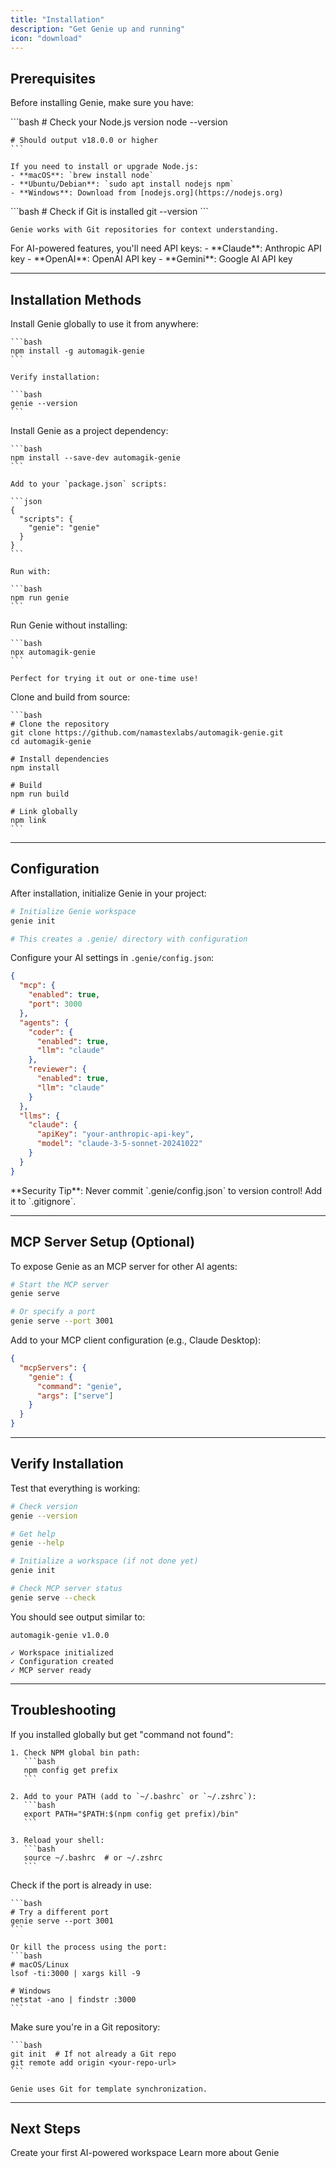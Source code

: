 ```yaml
---
title: "Installation"
description: "Get Genie up and running"
icon: "download"
---
```


## Prerequisites

Before installing Genie, make sure you have:

<AccordionGroup>
  <Accordion title="Node.js (v18 or higher)">
    ```bash
    # Check your Node.js version
    node --version

    # Should output v18.0.0 or higher
    ```

    If you need to install or upgrade Node.js:
    - **macOS**: `brew install node`
    - **Ubuntu/Debian**: `sudo apt install nodejs npm`
    - **Windows**: Download from [nodejs.org](https://nodejs.org)
  </Accordion>

  <Accordion title="Git">
    ```bash
    # Check if Git is installed
    git --version
    ```

    Genie works with Git repositories for context understanding.
  </Accordion>

  <Accordion title="LLM API Keys (Optional)">
    For AI-powered features, you'll need API keys:
    - **Claude**: Anthropic API key
    - **OpenAI**: OpenAI API key
    - **Gemini**: Google AI API key
  </Accordion>
</AccordionGroup>

---

## Installation Methods

<Tabs>
  <Tab title="NPM (Global)">
    Install Genie globally to use it from anywhere:

    ```bash
    npm install -g automagik-genie
    ```

    Verify installation:

    ```bash
    genie --version
    ```
  </Tab>

  <Tab title="NPM (Project)">
    Install Genie as a project dependency:

    ```bash
    npm install --save-dev automagik-genie
    ```

    Add to your `package.json` scripts:

    ```json
    {
      "scripts": {
        "genie": "genie"
      }
    }
    ```

    Run with:

    ```bash
    npm run genie
    ```
  </Tab>

  <Tab title="NPX (No Install)">
    Run Genie without installing:

    ```bash
    npx automagik-genie
    ```

    Perfect for trying it out or one-time use!
  </Tab>

  <Tab title="From Source">
    Clone and build from source:

    ```bash
    # Clone the repository
    git clone https://github.com/namastexlabs/automagik-genie.git
    cd automagik-genie

    # Install dependencies
    npm install

    # Build
    npm run build

    # Link globally
    npm link
    ```
  </Tab>
</Tabs>

---

## Configuration

After installation, initialize Genie in your project:

```bash
# Initialize Genie workspace
genie init

# This creates a .genie/ directory with configuration
```

Configure your AI settings in `.genie/config.json`:

```json
{
  "mcp": {
    "enabled": true,
    "port": 3000
  },
  "agents": {
    "coder": {
      "enabled": true,
      "llm": "claude"
    },
    "reviewer": {
      "enabled": true,
      "llm": "claude"
    }
  },
  "llms": {
    "claude": {
      "apiKey": "your-anthropic-api-key",
      "model": "claude-3-5-sonnet-20241022"
    }
  }
}
```

<Info>
**Security Tip**: Never commit `.genie/config.json` to version control! Add it to `.gitignore`.
</Info>

---

## MCP Server Setup (Optional)

To expose Genie as an MCP server for other AI agents:

```bash
# Start the MCP server
genie serve

# Or specify a port
genie serve --port 3001
```

Add to your MCP client configuration (e.g., Claude Desktop):

```json
{
  "mcpServers": {
    "genie": {
      "command": "genie",
      "args": ["serve"]
    }
  }
}
```

---

## Verify Installation

Test that everything is working:

```bash
# Check version
genie --version

# Get help
genie --help

# Initialize a workspace (if not done yet)
genie init

# Check MCP server status
genie serve --check
```

You should see output similar to:

```
automagik-genie v1.0.0

✓ Workspace initialized
✓ Configuration created
✓ MCP server ready
```

---

## Troubleshooting

<AccordionGroup>
  <Accordion title="Command not found: genie">
    If you installed globally but get "command not found":

    1. Check NPM global bin path:
       ```bash
       npm config get prefix
       ```

    2. Add to your PATH (add to `~/.bashrc` or `~/.zshrc`):
       ```bash
       export PATH="$PATH:$(npm config get prefix)/bin"
       ```

    3. Reload your shell:
       ```bash
       source ~/.bashrc  # or ~/.zshrc
       ```
  </Accordion>

  <Accordion title="MCP server won't start">
    Check if the port is already in use:

    ```bash
    # Try a different port
    genie serve --port 3001
    ```

    Or kill the process using the port:
    ```bash
    # macOS/Linux
    lsof -ti:3000 | xargs kill -9

    # Windows
    netstat -ano | findstr :3000
    ```
  </Accordion>

  <Accordion title="Template sync errors">
    Make sure you're in a Git repository:

    ```bash
    git init  # If not already a Git repo
    git remote add origin <your-repo-url>
    ```

    Genie uses Git for template synchronization.
  </Accordion>
</AccordionGroup>

---

## Next Steps

<CardGroup cols={2}>
  <Card title="Quick Start" icon="rocket" href="/genie/quickstart">
    Create your first AI-powered workspace
  </Card>
  <Card title="Introduction" icon="book" href="/genie/introduction">
    Learn more about Genie
  </Card>
</CardGroup>
